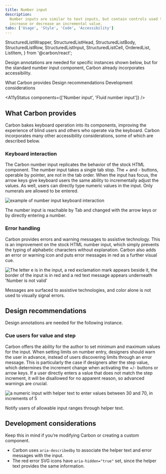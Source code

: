 ```yaml
---
title: Number input
description:
  Number inputs are similar to text inputs, but contain controls used to
  increase or decrease an incremental value.
tabs: ['Usage', 'Style', 'Code', 'Accessibility']
---
```



  StructuredListWrapper,
  StructuredListHead,
  StructuredListBody,
  StructuredListRow,
  StructuredListInput,
  StructuredListCell,
  OrderedList,
  ListItem,
} from '@carbon/react';

<PageDescription>

Design annotations are needed for specific instances shown below, but for the
standard number input component, Carbon already incorporates accessibility.

</PageDescription>

<AnchorLinks>

<AnchorLink>What Carbon provides</AnchorLink>
<AnchorLink>Design recommendations</AnchorLink>
<AnchorLink>Development considerations</AnchorLink>

</AnchorLinks>

<A11yStatus components={['Number input', 'Fluid number input']} />

## What Carbon provides

Carbon bakes keyboard operation into its components, improving the experience of
blind users and others who operate via the keyboard. Carbon incorporates many
other accessibility considerations, some of which are described below.

### Keyboard interaction

The Carbon number input replicates the behavior of the stock HTML component. The
number input takes a single tab stop. The + and - buttons, operable by pointer,
are not in the tab order. When the input has focus, the arrow keys give keyboard
users the same ability to incrementally adjust the values. As well, users can
directly type numeric values in the input. Only numerals are allowed to be
entered.

<Row>
<Column colLg={8}>

![example of number input keyboard interaction](images/number-input-accessibility-1.png)

<Caption>
  The number input is reachable by Tab and changed with the arrow keys or by
  directly entering a number.
</Caption>

</Column>
</Row>

### Error handling

Carbon provides errors and warning messages to assistive technology. This is an
improvement on the stock HTML number input, which simply prevents the typing of
alphabetic characters without explanation. Carbon also adds an error or warning
icon and puts error messages in red as a further visual cue.

<Row>
<Column colLg={8}>

![The letter e is in the input, a red exclamation mark appears beside it, the border of the input is in red and a red text message appears underneath 'Number is not valid'](images/number-input-accessibility-2.png)

<Caption>
  Messages are surfaced to assistive technologies, and color alone is not used
  to visually signal errors.
</Caption>

</Column>
</Row>

## Design recommendations

Design annotations are needed for the following instance.

### Cue users for value and step

Carbon offers the ability for the author to set minimum and maximum values for
the input. When setting limits on number entry, designers should warn the user
in advance, instead of users discovering limits through an error message. This
is particularly the case if designers alter the step value, which determines the
increment change when activating the +/- buttons or arrow keys. If a user
directly enters a value that does not match the step increment, it will be
disallowed for no apparent reason, so advanced warnings are crucial.

<Row>
<Column colLg={8}>

![a numeric input with helper text to enter values between 30 and 70, in increments of 5](images/number-input-accessibility-3.png)

<Caption>Notify users of allowable input ranges through helper text.</Caption>

</Column>
</Row>

## Development considerations

Keep this in mind if you’re modifying Carbon or creating a custom component.

- Carbon uses `aria-describedby` to associate the helper text and error messages
  with the input.
- The red error SVG icons have `aria-hidden="true"` set, since the helper text
  provides the same information.

